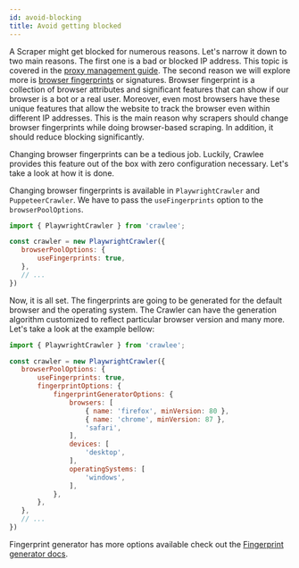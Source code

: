 ```yaml
---
id: avoid-blocking
title: Avoid getting blocked
---
```


A Scraper might get blocked for numerous reasons. Let's narrow it down to two main reasons. The first one is a bad or blocked IP address. This topic is covered in the [proxy management guide](./proxy-management). The second reason we will explore more is [browser fingerprints](https://pixelprivacy.com/resources/browser-fingerprinting/) or signatures.
Browser fingerprint is a collection of browser attributes and significant features that can show if our browser is a bot or a real user. Moreover, even most browsers have these unique features that allow the website to track the browser even within different IP addresses. This is the main reason why scrapers should change browser fingerprints while doing browser-based scraping. In addition, it should reduce blocking significantly.

Changing browser fingerprints can be a tedious job. Luckily, Crawlee provides this feature out of the box with zero configuration necessary. Let's take a look at how it is done.

 Changing browser fingerprints is available in `PlaywrightCrawler` and `PuppeteerCrawler`. We have to pass the `useFingerprints` option to the `browserPoolOptions`.

 ```javascript
import { PlaywrightCrawler } from 'crawlee';

const crawler = new PlaywrightCrawler({
    browserPoolOptions: {
        useFingerprints: true,
    },
    // ...
})
 ```
Now, it is all set. The fingerprints are going to be generated for the default browser and the operating system. The Crawler can have the generation algorithm customized to reflect particular browser version and many more. Let's take a look at the example bellow:

 ```javascript
import { PlaywrightCrawler } from 'crawlee';

const crawler = new PlaywrightCrawler({
    browserPoolOptions: {
        useFingerprints: true,
        fingerprintOptions: {
            fingerprintGeneratorOptions: {
                browsers: [
                    { name: 'firefox', minVersion: 80 },
                    { name: 'chrome', minVersion: 87 },
                    'safari',
                ],
                devices: [
                    'desktop',
                ],
                operatingSystems: [
                    'windows',
                ],
            },
        },
    },
    // ...
})
 ```
 Fingerprint generator has more options available check out the [Fingerprint generator docs](https://github.com/apify/fingerprint-generator#HeaderGeneratorOptions).
